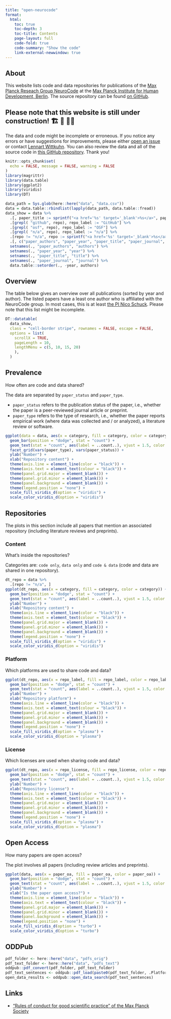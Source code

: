 ```yaml
---
title: "open-neurocode"
format: 
  html:
    toc: true
    toc-depth: 3
    toc-title: Contents
    page-layout: full
    code-fold: true
    code-summary: "Show the code"
    link-external-newwindow: true
---
```


## About

This website lists code and data repositories for publications of the [Max Planck Reseach Group NeuroCode](https://www.mpib-berlin.mpg.de/research/research-groups/mprg-neurocode) at the [Max Planck Institute for Human Development, Berlin](https://www.mpib-berlin.mpg.de/en).
The source repository can be found [on GitHub](https://github.com/lnnrtwttkhn/open-neurocode).

::: {.callout-warning}
## Please note that this website is still under construction! 🏗 🚧 👷‍♂️
The data and code might be incomplete or erroneous.
If you notice any errors or have suggestions for improvements, please either [open an issue](https://github.com/lnnrtwttkhn/open-neurocode/issues/new) or contact [Lennart Wittkuhn](mailto:wittkuhn@mpib-berlin.mpg.de).
You can also review the data and all of the source code in [this GitHub repository](https://github.com/lnnrtwttkhn/open-neurocode).
Thank you!
:::

```r
knitr::opts_chunk$set(
  echo = FALSE, message = FALSE, warning = FALSE
)
library(magrittr)
library(data.table)
library(ggplot2)
library(viridis)
library(DT)
```

```r
data_path = Sys.glob(here::here("data", "data.csv"))
data = data.table::rbindlist(lapply(data_path, data.table::fread))
data_show = data %>%
  .[, paper_title := sprintf("<a href='%s' target='_blank'>%s</a>", paper_doi, paper_title)] %>%
  .[grepl( "github", repo), repo_label := "GitHub"] %>%
  .[grepl( "osf", repo), repo_label := "OSF"] %>%
  .[grepl( "n/a", repo), repo_label := "n/a"] %>%
  .[repo != "n/a", repo := sprintf("<a href='%s' target='_blank'>%s</a>", repo, repo_label)] %>%
  .[, c("paper_authors", "paper_year", "paper_title", "paper_journal", "repo", "category")] %>%
  setnames(., "paper_authors", "authors") %>%
  setnames(., "paper_year", "year") %>%
  setnames(., "paper_title", "title") %>%
  setnames(., "paper_journal", "journal") %>%
  data.table::setorder(., -year, authors)
```

## Overview

The table below gives an overview over all publications (sorted by year and author).
The listed papers have a least one author who is affiliated with the NeuroCode group.
In most cases, this is at least [the PI Nico Schuck](https://www.mpib-berlin.mpg.de/staff/nicolas-schuck).
Please note that this list might be incomplete.

```r
DT::datatable(
  data_show,
  class = "cell-border stripe", rownames = FALSE, escape = FALSE,
  options = list(
    scrollX = TRUE,
    pageLength = 10,
    lengthMenu = c(5, 10, 15, 20)
    ),
  ) 
```

## Prevalence

How often are code and data shared?

The data are separated by `paper_status` and `paper_type`.

- `paper_status` refers to the publication status of the paper, i.e., whether the paper is a peer-reviewed journal article or preprint.
- `paper_type` refers to the type of research, i.e., whether the paper reports empirical work (where data was collected and / or analyzed), a literature review or software.

```r
ggplot(data = data, aes(x = category, fill = category, color = category)) +
  geom_bar(position = "dodge", stat = "count") +
  geom_text(stat = "count", aes(label = ..count..), vjust = 1.5, color = "white") +
  facet_grid(vars(paper_type), vars(paper_status)) +
  ylab("Number") +
  xlab("Repository content") +
  theme(axis.line = element_line(color = "black")) +
  theme(axis.text = element_text(colour = "black")) +
  theme(panel.grid.major = element_blank()) +
  theme(panel.grid.minor = element_blank()) +
  theme(panel.background = element_blank()) +
  theme(legend.position = "none") +
  scale_fill_viridis_d(option = "viridis") +
  scale_color_viridis_d(option = "viridis")
```

## Repositories

The plots in this section include all papers that mention an associated repository (including literature reviews and preprints).

### Content

What's inside the repositories?

Categories are: `code only`, `data only` and `code & data` (code and data are shared in one repository).

```r
dt_repo = data %>%
  .[repo != "n/a", ]
ggplot(dt_repo, aes(x = category, fill = category, color = category)) +
  geom_bar(position = "dodge", stat = "count") +
  geom_text(stat = "count", aes(label = ..count..), vjust = 1.5, color = "white") +
  ylab("Number") +
  xlab("Repository content") +
  theme(axis.line = element_line(color = "black")) +
  theme(axis.text = element_text(colour = "black")) +
  theme(panel.grid.major = element_blank()) +
  theme(panel.grid.minor = element_blank()) +
  theme(panel.background = element_blank()) +
  theme(legend.position = "none") +
  scale_fill_viridis_d(option = "viridis") +
  scale_color_viridis_d(option = "viridis")
```

### Platform

Which platforms are used to share code and data?

```r
ggplot(dt_repo, aes(x = repo_label, fill = repo_label, color = repo_label)) +
  geom_bar(position = "dodge", stat = "count") +
  geom_text(stat = "count", aes(label = ..count..), vjust = 1.5, color = "white") +
  ylab("Number") +
  xlab("Repository platform") +
  theme(axis.line = element_line(color = "black")) +
  theme(axis.text = element_text(colour = "black")) +
  theme(panel.grid.major = element_blank()) +
  theme(panel.grid.minor = element_blank()) +
  theme(panel.background = element_blank()) +
  theme(legend.position = "none") +
  scale_fill_viridis_d(option = "plasma") +
  scale_color_viridis_d(option = "plasma")
```

### License

Which licenses are used when sharing code and data?

```r
ggplot(dt_repo, aes(x = repo_license, fill = repo_license, color = repo_license)) +
  geom_bar(position = "dodge", stat = "count") +
  geom_text(stat = "count", aes(label = ..count..), vjust = 1.5, color = "white") +
  ylab("Number") +
  xlab("Repository license") +
  theme(axis.line = element_line(color = "black")) +
  theme(axis.text = element_text(colour = "black")) +
  theme(panel.grid.major = element_blank()) +
  theme(panel.grid.minor = element_blank()) +
  theme(panel.background = element_blank()) +
  theme(legend.position = "none") +
  scale_fill_viridis_d(option = "plasma") +
  scale_color_viridis_d(option = "plasma")
```

## Open Access

How many papers are open access?

The plot involves all papers (including review articles and preprints).

```r
ggplot(data, aes(x = paper_oa, fill = paper_oa, color = paper_oa)) +
  geom_bar(position = "dodge", stat = "count") +
  geom_text(stat = "count", aes(label = ..count..), vjust = 1.5, color = "white") +
  ylab("Number") +
  xlab("Is the paper open access?") +
  theme(axis.line = element_line(color = "black")) +
  theme(axis.text = element_text(colour = "black")) +
  theme(panel.grid.major = element_blank()) +
  theme(panel.grid.minor = element_blank()) +
  theme(panel.background = element_blank()) +
  theme(legend.position = "none") +
  scale_fill_viridis_d(option = "turbo") +
  scale_color_viridis_d(option = "turbo")
```

## ODDPub

```r
pdf_folder <- here::here("data", "pdfs_orig")
pdf_text_folder <- here::here("data", "pdfs_text")
oddpub::pdf_convert(pdf_folder, pdf_text_folder)
pdf_text_sentences <- oddpub::pdf_load(paste0(pdf_text_folder, .Platform$file.sep))
open_data_results <- oddpub::open_data_search(pdf_text_sentences)
```

## Links

- ["Rules of conduct for good scientific practice" of the Max Planck Society](https://www.mpg.de/197494/rulesScientificPractice.pdf)
